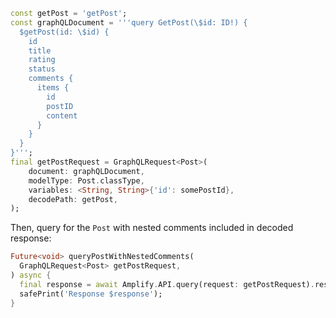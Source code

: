 ```dart
const getPost = 'getPost';
const graphQLDocument = '''query GetPost(\$id: ID!) {
  $getPost(id: \$id) {
    id
    title
    rating
    status
    comments {
      items {
        id
        postID
        content
      }
    }
  }
}''';
final getPostRequest = GraphQLRequest<Post>(
    document: graphQLDocument,
    modelType: Post.classType,
    variables: <String, String>{'id': somePostId},
    decodePath: getPost,
);
```

Then, query for the `Post` with nested comments included in decoded response:
```dart
Future<void> queryPostWithNestedComments(
  GraphQLRequest<Post> getPostRequest,
) async {
  final response = await Amplify.API.query(request: getPostRequest).response;
  safePrint('Response $response');
}
```
